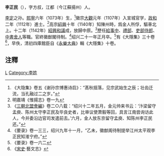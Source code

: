 '''李正民'''（{{bd|1073年||1151年|catIdx=L李}}），字方叔，江都（今江蘇揚州）人。

[[李定|李定]]之孙。[[熙寧|熙寧]]六年（1073年）生，<ref>《大隐集》卷五《谢孙宗博惠诗启》：“髙秋揺落，见宗武始生之辰；壮齿迁流，当孔融过二之岁。”</ref>徽宗[[大觀|大觀]]元年（1107年）入宣城官学，[[政和|政和]]二年（1112年）進士。<ref>明嘉靖《惟揚志》卷一九</ref>高宗[[紹興|紹興]]十年（1140年）知陳州時，爲金人所俘，驅車北上。十二年（1142年）[[紹興和議|紹興和議]]成，放歸中原。<ref>《[[三朝北盟會編|三朝北盟會編]]》卷二○八载：“绍兴十二年五月，金元帅来书云：‘汴梁留守孟庾、陈州太守李正民及毕良史者，比审议使萧毅等回，具言江南尝询访此人，今并委沿边官司发遣前去。’六月，金人放东京留守孟庾、知陈州李正民还。”</ref>歷任[[給事中|給事中]]、[[禮部|禮部]]、[[吏部|吏部]][[侍郎|侍郎]]、[[中書舍人|中書舍人]]等職。官終徽猷閣待制。<ref>《要录》卷一三三，绍兴九年十一月，“乙未，徽猷阁待制提举江州太平观李正民知淮宁府。”</ref>绍兴二十一年正月卒。<ref>《要录》卷一六二</ref>有《大隱集》三十卷<ref>《[[宋史|宋史]]·藝文志》</ref>，早佚，清初四庫館臣自《[[永樂大典|永樂大典]]》輯《大隱集》十卷。

==注釋==
<div class="references-small">
<references />
</div>

[[Category:宋朝政治人物|L]]
[[Category:李姓|Category:李姓]]